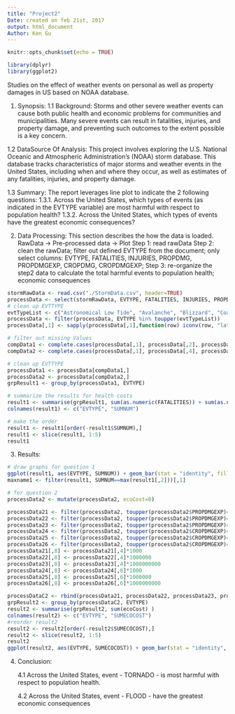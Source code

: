 ```yaml
---
title: "Project2"
Date: created on feb 21st, 2017
output: html_document
Author: Ken Gu
---
```


```r
knitr::opts_chunk$set(echo = TRUE)

library(dplyr)
library(ggplot2)
```

Studies on the effect of weather events on personal as well as property damages in US based on NOAA database.

1. Synopsis: 
  1.1 Background: Storms and other severe weather events can cause both public health and economic problems for communities and municipalities. Many severe events can result in fatalities, injuries, and property damage, and preventing such outcomes to the extent possible is a key concern.

  1.2 DataSource Of Analysis: 
This project involves exploring the U.S. National Oceanic and Atmospheric Administration's (NOAA) storm database. This database tracks characteristics of major storms and weather events in the United States, including when and where they occur, as well as estimates of any fatalities, injuries, and property damage.

  1.3 Summary:
The report leverages line plot to indicate the 2 following questions:
    1.3.1. Across the United States, which types of events (as indicated in the EVTYPE variable) are most harmful with respect to population health?
    1.3.2. Across the United States, which types of events have the greatest economic consequences?

2. Data Processing:
This section describes the how the data is loaded.
RawData -> Pre-processed data -> Plot
Step 1: read rawData
Step 2: clean the rawData; filter out defined EVTYPE from the document; only select columns: EVTYPE, FATALITIES, INJURIES, PROPDMG, PROPDMGEXP, CROPDMG, CROPDMGEXP; 
Step 3: re-organize the step2 data to calculate the total harmful events to population health; economic consequences


```r
stormRawData <- read.csv("./StormData.csv", header=TRUE)
processData <- select(stormRawData, EVTYPE, FATALITIES, INJURIES, PROPDMG, PROPDMGEXP, CROPDMG, CROPDMGEXP )
# clean up EVTTYPE
evtTypeList <- c("Astronomical Low Tide", "Avalanche", "Blizzard", "Coastal Flood", "Cold/Wind Chill", "Debris Flow", "Dense Fog", "Dense Smoke", "Drought", "Dust Devil", "Dust Storm", "Excessive Heat", "Extreme Cold/Wind Chill", "Flash Flood", "Flood", "Frost/Freeze", "Funnel Cloud", "Freezing Fog", "Hail", "Heat", "Heavy Rain", "Heavy Snow", "High Surf", "High Wind", "Hurricane (Typhoon)", "Ice Storm", "Lake-Effect Snow", "Lakeshore Flood", "Lightning", "Marine Hail", "Marine High Wind", "Marine Strong Wind", "Marine Thunderstorm Wind", "Rip Current", "Seiche", "Sleet", "Storm Surge/Tide", "Strong Wind", "Thunderstorm Wind", "Tornado", "Tropical Depression", "Tropical Storm", "Tsunami", "Volcanic Ash", "Waterspout", "Wildfire", "Winter Storm", "Winter Weather")
processData <- filter(processData, EVTYPE %in% toupper(evtTypeList))
processData[,1] <- sapply(processData[,1],function(row) iconv(row, "latin1", "ASCII", sub=""))

# filter out missing Values
compData1 <- complete.cases(processData[,1], processData[,2], processData[,3])
compData2 <- complete.cases(processData[,1], processData[,4], processData[,5], processData[,6], processData[,7])

# clean up EVTTYPE
processData1 <- processData[compData1,]
processData2 <- processData[compData2,]
grpResult1 <- group_by(processData1, EVTYPE)

# summarize the results for health costs
result1 <- summarise(grpResult1, sum(as.numeric(FATALITIES)) + sum(as.numeric(INJURIES)))
colnames(result1) <- c("EVTYPE", "SUMNUM")

# make the order
result1 <- result1[order(-result1$SUMNUM),]
result1 <- slice(result1, 1:5)
result1


```
3. Results:
```r
# draw graphs for question 1
ggplot(result1, aes(EVTYPE, SUMNUM)) + geom_bar(stat = "identity", fill = "blue")
maxname1 <- filter(result1, SUMNUM==max(result1[,2]))[,1]

# for question 2
processData2 <- mutate(processData2, ecoCost=0)

processData21 <- filter(processData2, toupper(processData2$PROPDMGEXP)=="K")
processData22 <- filter(processData2, toupper(processData2$PROPDMGEXP)=="M")
processData23 <- filter(processData2, toupper(processData2$PROPDMGEXP)=="B")
processData24 <- filter(processData2, toupper(processData2$CROPDMGEXP)=="K")
processData25 <- filter(processData2, toupper(processData2$CROPDMGEXP)=="M")
processData26 <- filter(processData2, toupper(processData2$CROPDMGEXP)=="B")
processData21[,8] <- processData21[,4]*1000
processData22[,8] <- processData22[,4]*1000000
processData23[,8] <- processData23[,4]*1000000000
processData24[,8] <- processData24[,6]*1000
processData25[,8] <- processData25[,6]*1000000
processData26[,8] <- processData26[,6]*1000000000

processDataC2 <- rbind(processData21, processData22, processData23, processData24,  processData25,processData26)
grpResult2 <- group_by(processDataC2, EVTYPE)
result2 <- summarise(grpResult2, sum(ecoCost) )
colnames(result2) <- c("EVTYPE", "SUMECOCOST")
#reorder result2
result2 <- result2[order(-result2$SUMECOCOST),]
result2 <- slice(result2, 1:5)
result2
ggplot(result2, aes(EVTYPE, SUMECOCOST)) + geom_bar(stat = "identity", fill = "blue")

```



4. Conclusion: 
    
    4.1 Across the United States, event - TORNADO - is most harmful with respect to population health.
    
    4.2 Across the United States, event - FLOOD -  have the greatest economic consequences


